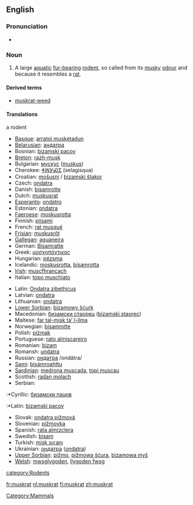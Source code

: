 ==English==

===Pronunciation===
* {{IPA|/'mʌskræt/}}

===Noun===
{{wikipedia}}
{{en-noun}}
# A large [[aquatic]] [[fur-bearing]] [[rodent]], so called from its [[musky]] [[odour]] and because it resembles a [[rat]].

====Derived terms====
* [[muskrat-weed]]

====Translations====
;a rodent
{{top}}
*[[Basque]]: [[arratoi musketadun]]
*[[Belarusian]]: [[андатра]] {{f}}
*Bosnian: [[bizamski pacov]] {{m}}
*[[Breton]]: [[razh-musk]]
*Bulgarian: [[мускус]] ([[muskus]])
*Cherokee: [[ᏎᎳᎩᏍᏆ]] (selagisqua)
*Croatian: [[mošusni štakor|mošusni]] / [[bizamski štakor]]
*Czech: [[ondatra]]
*Danish: [[bisamrotte]]
*Dutch: [[muskusrat]] {{f}}
*[[Esperanto]]: [[ondatro]]
*Estonian: [[ondatra]]
*[[Faeroese]]: [[moskusrotta]]
*Finnish: [[piisami]]
*French: [[rat musqué]] {{m}}
*[[Frisian]]: [[muskusrôt]]
*[[Gallegan]]: [[aguaneira]]
*German: [[Bisamratte]] {{f}}
*Greek: [[μοσχοπόντικας]]
*Hungarian: [[pézsma]]
*Icelandic: [[moskusrotta]], [[bísamrotta]]
*[[Irish]]: [[muscfhrancach]]
*Italian: [[topo muschiato]] {{m}}
{{mid}}
*Latin: [[Ondatra zibethicus]]
*Latvian: [[ondatra]]
*Lithuanian: [[ondatra]]
*[[Lower Sorbian]]: [[bizamowy šćurk]]
*Macedonian: [[бизамски стаорец]] ([[bizamski staorec]])
*Maltese: [[far tal-misk ta’ l-ilma]]
*Norwegian: [[bisamrotte]]
*Polish: [[piżmak]]
*Portuguese: [[rato almiscareiro]]
*Romanian: [[bizam]]
*Romansh: [[undatra]]
*Russian: [[ондатра]] /ondátra/ {{f}}
*[[Sami]]: [[bisámroahttu]]
*[[Sardinian]]: [[medrona muscada]], [[topi muscau]]
*Scottish: [[radan molach]]
*Serbian:
:*Cyrillic: [[бизамски пацов]]
:*Latin: [[bizamski pacov]]
*Slovak: [[ondatra pižmová]]
*Slovenian: [[pižmovka]] {{f}}
*Spanish: [[rata almizclera]]
*Swedish: [[bisam]]
*Turkish: [[misk sıçanı]]
*Ukrainian: [[ондатра]] ([[ondatra]]) {{f}}
*[[Upper Sorbian]]: [[pižmo]], [[pižmowa šćura]], [[bizamowa myš]]
*[[Welsh]]: [[mwsglygoden]], [[llygoden fwsg]]
{{bottom}}

[[Category:Mammals]]
[[category:Rodents]]

[[fr:muskrat]]
[[nl:muskrat]]
[[fi:muskrat]]
[[zh:muskrat]]